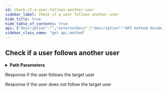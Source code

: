 ```yaml
---
id: check-if-a-user-follows-another-user
sidebar_label: Check if a user follows another user
hide_title: true
hide_table_of_contents: true
api: {"description":"","externalDocs":{"description":"API method documentation","url":"https://docs.github.com/rest/reference/users#check-if-a-user-follows-another-user"},"operationId":"users/check-following-for-user","parameters":[{"in":"path","name":"username","required":true,"schema":{"type":"string"}},{"in":"path","name":"target_user","required":true,"schema":{"type":"string"}}],"responses":{"204":{"description":"Response if the user follows the target user"},"404":{"description":"Response if the user does not follow the target user"}},"tags":["users"],"x-github":{"category":"users","enabledForGitHubApps":true,"githubCloudOnly":false,"previews":[],"subcategory":"followers"},"method":"get","path":"/users/{username}/following/{target_user}","servers":[{"url":"https://api.github.com"}],"info":{"contact":{"name":"Support","url":"https://support.github.com/contact"},"description":"GitHub's v3 REST API.","license":{"name":"MIT","url":"https://spdx.org/licenses/MIT"},"termsOfService":"https://docs.github.com/articles/github-terms-of-service","title":"GitHub v3 REST API","version":"1.1.4","x-apisguru-categories":["collaboration","developer_tools"],"x-logo":{"url":"https://twitter.com/github/profile_image?size=original"},"x-origin":[{"format":"openapi","url":"https://raw.githubusercontent.com/github/rest-api-description/main/descriptions/api.github.com/api.github.com.json","version":"3.0"}],"x-providerName":"github.com"},"postman":{"name":"Check if a user follows another user","description":{"content":"","type":"text/plain"},"url":{"path":["users",":username","following",":target_user"],"host":["{{baseUrl}}"],"query":[],"variable":[{"disabled":false,"description":{"content":"(Required) ","type":"text/plain"},"type":"any","value":"","key":"username"},{"disabled":false,"description":{"content":"(Required) ","type":"text/plain"},"type":"any","value":"","key":"target_user"}]},"method":"GET"}}
sidebar_class_name: "get api-method"
---
```



## Check if a user follows another user

<details style={{"marginBottom":"1rem"}}><summary style={{}}><strong>Path Parameters</strong></summary><div><ul><ParamsItem className={"paramsItem"} param={{"in":"path","name":"username","required":true,"schema":{"type":"string"}}}></ParamsItem><ParamsItem className={"paramsItem"} param={{"in":"path","name":"target_user","required":true,"schema":{"type":"string"}}}></ParamsItem></ul></div></details><div><ApiTabs><TabItem label={"204"} value={"204"}><div>

Response if the user follows the target user

</div><div></div></TabItem><TabItem label={"404"} value={"404"}><div>

Response if the user does not follow the target user

</div><div></div></TabItem></ApiTabs></div>
      